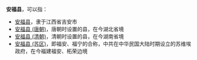 '''安福县'''，可以指：
*[[安福县|安福县]]，隶于江西省吉安市
*[[安福县_(唐朝)|安福县 (唐朝)]]，唐朝时设置的县，在今湖北省境
*[[安福县_(清朝)|安福县 (清朝)]]，清朝时设置的县，在今湖南省境
*[[安福县_(苏区)|安福县 (苏区)]]，即福安、福宁的合称，中共在中华民国大陆时期设立的苏维埃政府，在今福建福安、柘荣边境

{{Disambig|Cat=三字中国县名消歧义|A}}
